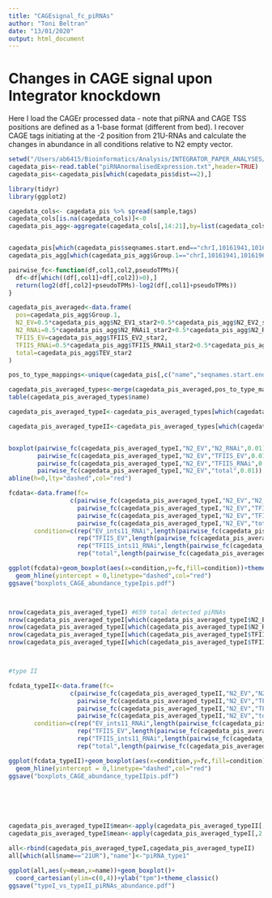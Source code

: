 ```yaml
---
title: "CAGEsignal_fc_piRNAs"
author: "Toni Beltran"
date: "13/01/2020"
output: html_document
---
```

 
# Changes in CAGE signal upon Integrator knockdown 

Here I load the CAGEr processed data - note that piRNA and CAGE TSS positions are defined as a 1-base format (different from bed). I recover CAGE tags initiating at the -2 position from 21U-RNAs and calculate the changes in abundance in all conditions relative to N2 empty vector.

```r

setwd("/Users/ab6415/Bioinformatics/Analysis/INTEGRATOR_PAPER_ANALYSES/Fig5_CAGE_analyses/CAGEr_processed_tables/")
cagedata_pis<-read.table("piRNAnormalisedExpression.txt",header=TRUE)
cagedata_pis<-cagedata_pis[which(cagedata_pis$dist==2),]

library(tidyr)
library(ggplot2)

cagedata_cols<- cagedata_pis %>% spread(sample,tags)
cagedata_cols[is.na(cagedata_cols)]<-0
cagedata_pis_agg<-aggregate(cagedata_cols[,14:21],by=list(cagedata_cols[,13]),FUN=sum)


cagedata_pis[which(cagedata_pis$seqnames.start.end=="chrI,10161941,10161961"),]
cagedata_pis_agg[which(cagedata_pis_agg$Group.1=="chrI,10161941,10161961"),]

pairwise_fc<-function(df,col1,col2,pseudoTPMs){
  df<-df[which((df[,col1]+df[,col2])>0),]
  return(log2(df[,col2]+pseudoTPMs)-log2(df[,col1]+pseudoTPMs))
}

cagedata_pis_averaged<-data.frame(
  pos=cagedata_pis_agg$Group.1,
  N2_EV=0.5*cagedata_pis_agg$N2_EV1_star2+0.5*cagedata_pis_agg$N2_EV2_star2,
  N2_RNAi=0.5*cagedata_pis_agg$N2_RNAi1_star2+0.5*cagedata_pis_agg$N2_RNAi2_star2,
  TFIIS_EV=cagedata_pis_agg$TFIIS_EV2_star2,
  TFIIS_RNAi=0.5*cagedata_pis_agg$TFIIS_RNAi1_star2+0.5*cagedata_pis_agg$TFIIS_RNAi2_star2,
  total=cagedata_pis_agg$TEV_star2
)

pos_to_type_mappings<-unique(cagedata_pis[,c("name","seqnames.start.end")])

cagedata_pis_averaged_types<-merge(cagedata_pis_averaged,pos_to_type_mappings,by.x="pos",by.y="seqnames.start.end",all=TRUE)
table(cagedata_pis_averaged_types$name)

cagedata_pis_averaged_typeI<-cagedata_pis_averaged_types[which(cagedata_pis_averaged_types$name=="21UR" | cagedata_pis_averaged_types$name=="piRNA_type1"),]

cagedata_pis_averaged_typeII<-cagedata_pis_averaged_types[which(cagedata_pis_averaged_types$name=="piRNA_type2"),]


boxplot(pairwise_fc(cagedata_pis_averaged_typeI,"N2_EV","N2_RNAi",0.01),
        pairwise_fc(cagedata_pis_averaged_typeI,"N2_EV","TFIIS_EV",0.01),
        pairwise_fc(cagedata_pis_averaged_typeI,"N2_EV","TFIIS_RNAi",0.01),
        pairwise_fc(cagedata_pis_averaged_typeI,"N2_EV","total",0.01))
abline(h=0,lty="dashed",col="red")

fcdata<-data.frame(fc=
                 c(pairwise_fc(cagedata_pis_averaged_typeI,"N2_EV","N2_RNAi",0.01),
                   pairwise_fc(cagedata_pis_averaged_typeI,"N2_EV","TFIIS_EV",0.01),
                   pairwise_fc(cagedata_pis_averaged_typeI,"N2_EV","TFIIS_RNAi",0.01),
                   pairwise_fc(cagedata_pis_averaged_typeI,"N2_EV","total",0.01)),
       condition=c(rep("EV_ints11_RNAi",length(pairwise_fc(cagedata_pis_averaged_typeI,"N2_EV","N2_RNAi",0.01))),
                   rep("TFIIS_EV",length(pairwise_fc(cagedata_pis_averaged_typeI,"N2_EV","TFIIS_EV",0.01))),
                   rep("TFIIS_ints11_RNAi",length(pairwise_fc(cagedata_pis_averaged_typeI,"N2_EV","TFIIS_RNAi",0.01))),
                   rep("total",length(pairwise_fc(cagedata_pis_averaged_typeI,"N2_EV","total",0.01)))))

ggplot(fcdata)+geom_boxplot(aes(x=condition,y=fc,fill=condition))+theme_classic()+
  geom_hline(yintercept = 0,linetype="dashed",col="red")
ggsave("boxplots_CAGE_abundance_typeIpis.pdf")



nrow(cagedata_pis_averaged_typeI) #659 total detected piRNAs
nrow(cagedata_pis_averaged_typeI[which(cagedata_pis_averaged_typeI$N2_EV>0),])
nrow(cagedata_pis_averaged_typeI[which(cagedata_pis_averaged_typeI$N2_RNAi>0),])
nrow(cagedata_pis_averaged_typeI[which(cagedata_pis_averaged_typeI$TFIIS_EV>0),])
nrow(cagedata_pis_averaged_typeI[which(cagedata_pis_averaged_typeI$TFIIS_RNAi>0),])



#type II

fcdata_typeII<-data.frame(fc=
                 c(pairwise_fc(cagedata_pis_averaged_typeII,"N2_EV","N2_RNAi",0.01),
                   pairwise_fc(cagedata_pis_averaged_typeII,"N2_EV","TFIIS_EV",0.01),
                   pairwise_fc(cagedata_pis_averaged_typeII,"N2_EV","TFIIS_RNAi",0.01),
                   pairwise_fc(cagedata_pis_averaged_typeII,"N2_EV","total",0.01)),
       condition=c(rep("EV_ints11_RNAi",length(pairwise_fc(cagedata_pis_averaged_typeII,"N2_EV","N2_RNAi",0.01))),
                   rep("TFIIS_EV",length(pairwise_fc(cagedata_pis_averaged_typeII,"N2_EV","TFIIS_EV",0.01))),
                   rep("TFIIS_ints11_RNAi",length(pairwise_fc(cagedata_pis_averaged_typeII,"N2_EV","TFIIS_RNAi",0.01))),
                   rep("total",length(pairwise_fc(cagedata_pis_averaged_typeII,"N2_EV","total",0.01)))))

ggplot(fcdata_typeII)+geom_boxplot(aes(x=condition,y=fc,fill=condition))+theme_classic()+
  geom_hline(yintercept = 0,linetype="dashed",col="red")
ggsave("boxplots_CAGE_abundance_typeIIpis.pdf")







```


```r


cagedata_pis_averaged_typeII$mean<-apply(cagedata_pis_averaged_typeII[,2:5],MARGIN=1,FUN=function(row){mean(row)})
cagedata_pis_averaged_typeI$mean<-apply(cagedata_pis_averaged_typeI[,2:5],MARGIN=1,FUN=function(row){mean(row)})

all<-rbind(cagedata_pis_averaged_typeI,cagedata_pis_averaged_typeII)
all[which(all$name=="21UR"),"name"]<-"piRNA_type1"

ggplot(all,aes(y=mean,x=name))+geom_boxplot()+
  coord_cartesian(ylim=c(0,4))+ylab("tpm")+theme_classic()
ggsave("typeI_vs_typeII_piRNAs_abundance.pdf")

```



